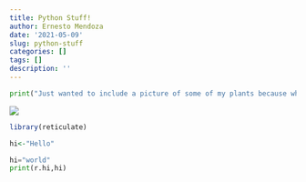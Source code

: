 ```yaml
---
title: Python Stuff!
author: Ernesto Mendoza
date: '2021-05-09'
slug: python-stuff
categories: []
tags: []
description: ''
---
```

 
 
 
```python
print("Just wanted to include a picture of some of my plants because why not (:")

```
 ![](/post/2021-05-09-python-stuff_files/plantpic.JPG)

```R
library(reticulate)

hi<-"Hello"
```

```python
hi="world"
print(r.hi,hi) 
```




